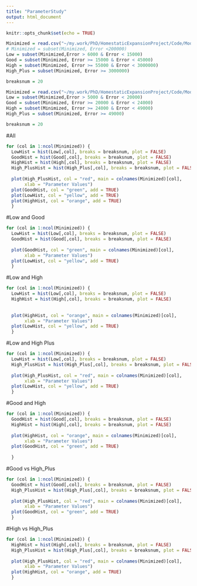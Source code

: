 ```yaml
---
title: "ParameterStudy"
output: html_document
---
```


```r
knitr::opts_chunk$set(echo = TRUE)
```

```r
Minimized = read.csv("~/my.work/PhD/HomestaticExpansionProject/Code/Modeling/Matlab/Data/OldParameterRanges/ParameterRanges21.csv")
# Minimized = subset(Minimized, Error <200000)
Low = subset(Minimized,Error > 6000 & Error < 15000)
Good = subset(Minimized, Error >= 15000 & Error < 45000)
High = subset(Minimized, Error >= 55000 & Error < 3000000)
High_Plus = subset(Minimized, Error >= 3000000)

breaksnum = 20
```

```r
Minimized = read.csv("~/my.work/PhD/HomestaticExpansionProject/Code/Modeling/Matlab/Data/ParameterRanges26.csv")
Low = subset(Minimized,Error > 5000 & Error < 20000)
Good = subset(Minimized, Error >= 20000 & Error < 24000)
High = subset(Minimized, Error >= 24000 & Error < 49000)
High_Plus = subset(Minimized, Error >= 49000)

breaksnum = 20

```

#All
```r

for (col in 1:ncol(Minimized)) {
  LowHist = hist(Low[,col], breaks = breaksnum, plot = FALSE)
  GoodHist = hist(Good[,col], breaks = breaksnum, plot = FALSE)
  HighHist = hist(High[,col], breaks = breaksnum, plot = FALSE)
  High_PlusHist = hist(High_Plus[,col], breaks = breaksnum, plot = FALSE)
  
  plot(High_PlusHist, col = "red", main = colnames(Minimized)[col],
       xlab = "Parameter Values")
  plot(GoodHist, col = "green", add = TRUE)
  plot(LowHist, col = "yellow", add = TRUE)
  plot(HighHist, col = "orange", add = TRUE)
  }
```
#Low and Good
```r
for (col in 1:ncol(Minimized)) {
  LowHist = hist(Low[,col], breaks = breaksnum, plot = FALSE)
  GoodHist = hist(Good[,col], breaks = breaksnum, plot = FALSE)
  
  plot(GoodHist, col = "green", main = colnames(Minimized)[col],
       xlab = "Parameter Values")
  plot(LowHist, col = "yellow", add = TRUE)
  }
```

#Low and High
```r
for (col in 1:ncol(Minimized)) {
  LowHist = hist(Low[,col], breaks = breaksnum, plot = FALSE)
  HighHist = hist(High[,col], breaks = breaksnum, plot = FALSE)
  
  
  plot(HighHist, col = "orange", main = colnames(Minimized)[col],
       xlab = "Parameter Values")
  plot(LowHist, col = "yellow", add = TRUE)
  }
```
#Low and High Plus
```r
for (col in 1:ncol(Minimized)) {
  LowHist = hist(Low[,col], breaks = breaksnum, plot = FALSE)
  High_PlusHist = hist(High_Plus[,col], breaks = breaksnum, plot = FALSE)
  
  plot(High_PlusHist, col = "red", main = colnames(Minimized)[col],
       xlab = "Parameter Values")
  plot(LowHist, col = "yellow", add = TRUE)
  }
```
#Good and High
```r
for (col in 1:ncol(Minimized)) {
  GoodHist = hist(Good[,col], breaks = breaksnum, plot = FALSE)
  HighHist = hist(High[,col], breaks = breaksnum, plot = FALSE)
  
  plot(HighHist, col = "orange", main = colnames(Minimized)[col],
       xlab = "Parameter Values")
  plot(GoodHist, col = "green", add = TRUE)
  
  }
```
#Good vs High_Plus
```r
for (col in 1:ncol(Minimized)) {
  GoodHist = hist(Good[,col], breaks = breaksnum, plot = FALSE)
  High_PlusHist = hist(High_Plus[,col], breaks = breaksnum, plot = FALSE)
  
  plot(High_PlusHist, col = "red", main = colnames(Minimized)[col],
       xlab = "Parameter Values")
  plot(GoodHist, col = "green", add = TRUE)
  }
```
#High vs High_Plus
```r
for (col in 1:ncol(Minimized)) {
  HighHist = hist(High[,col], breaks = breaksnum, plot = FALSE)
  High_PlusHist = hist(High_Plus[,col], breaks = breaksnum, plot = FALSE)
  
  plot(High_PlusHist, col = "red", main = colnames(Minimized)[col],
       xlab = "Parameter Values")
  plot(HighHist, col = "orange", add = TRUE)
  }
```












